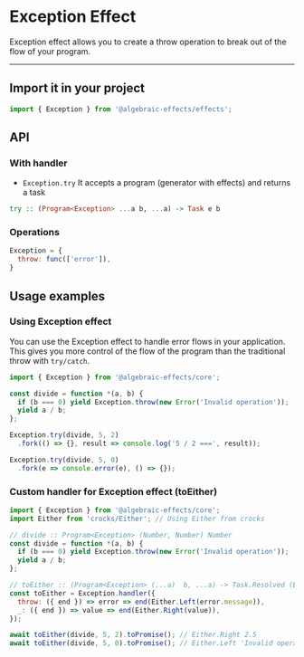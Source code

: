 
# Exception Effect
Exception effect allows you to create a throw operation to break out of the flow of your program.

---


## Import it in your project
```js
import { Exception } from '@algebraic-effects/effects';
```


## API

### With handler

* `Exception.try`
It accepts a program (generator with effects) and returns a task
```haskell
try :: (Program<Exception> ...a b, ...a) -> Task e b
```


### Operations
```js
Exception = {
  throw: func(['error']),
}
```


## Usage examples

### Using Exception effect
You can use the Exception effect to handle error flows in your application. This gives you more control of the flow of the program than the traditional throw with `try/catch`.

```js
import { Exception } from '@algebraic-effects/core';

const divide = function *(a, b) {
  if (b === 0) yield Exception.throw(new Error('Invalid operation'));
  yield a / b;
};

Exception.try(divide, 5, 2)
  .fork(() => {}, result => console.log('5 / 2 ===', result));

Exception.try(divide, 5, 0)
  .fork(e => console.error(e), () => {});
```



### Custom handler for Exception effect (toEither)

```js
import { Exception } from '@algebraic-effects/core';
import Either from 'crocks/Either'; // Using Either from crocks

// divide :: Program<Exception> (Number, Number) Number
const divide = function *(a, b) {
  if (b === 0) yield Exception.throw(new Error('Invalid operation'));
  yield a / b;
};

// toEither :: (Program<Exception> (...a)  b, ...a) -> Task.Resolved (Either Error b)
const toEither = Exception.handler({
  throw: ({ end }) => error => end(Either.Left(error.message)),
  _: ({ end }) => value => end(Either.Right(value)),
});

await toEither(divide, 5, 2).toPromise(); // Either.Right 2.5
await toEither(divide, 5, 0).toPromise(); // Either.Left 'Invalid operation'
```
